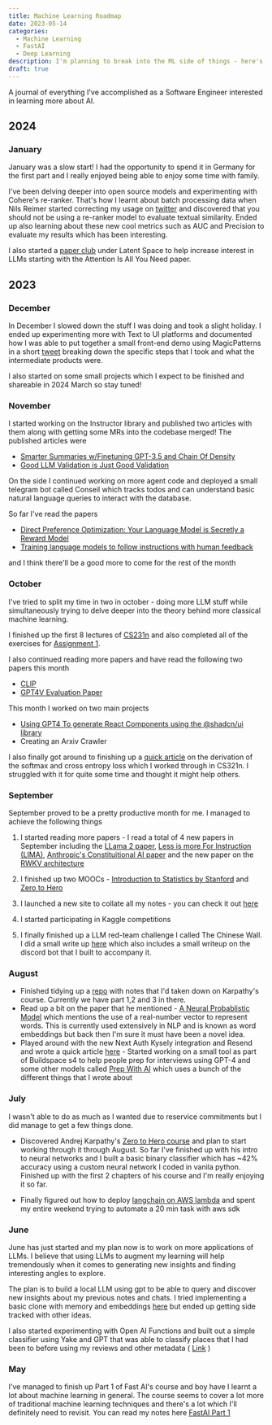 ```yaml
---
title: Machine Learning Roadmap
date: 2023-05-14
categories:
  - Machine Learning
  - FastAI
  - Deep Learning
description: I'm planning to break into the ML side of things - here's what I have in mind.
draft: true
---
```




A journal of everything I've accomplished as a Software Engineer interested in learning more about AI.

## 2024

### January

January was a slow start! I had the opportunity to spend it in Germany for the first part and I really enjoyed being able to enjoy some time with family.

I've been delving deeper into open source models and experimenting with Cohere's re-ranker. That's how I learnt about batch processing data when Nils Reimer started correcting my usage on [twitter](https://twitter.com/ivanleomk/status/1745413367282663791) and discovered that you should not be using a re-ranker model to evaluate textual similarity. Ended up also learning about these new cool metrics such as AUC and Precision to evaluate my results which has been interesting.

I also started a [paper club](https://lu.ma/llm-paper-asia) under Latent Space to help increase interest in LLMs starting with the Attention Is All You Need paper. 

## 2023

### December

In December I slowed down the stuff I was doing and took a slight holiday. I ended up experimenting more with Text to UI platforms and documented how I was able to put together a small front-end demo using MagicPatterns in a short [tweet](https://twitter.com/ivanleomk/status/1743321223155556686/photo/1) breaking down the specific steps that I took and what the intermediate products were.

I also started on some small projects which I expect to be finished and shareable in 2024 March so stay tuned!

### November

I started working on the Instructor library and published two articles with them along with getting some MRs into the codebase merged! The published articles were 

- [Smarter Summaries w/Finetuning GPT-3.5 and Chain Of Density](https://jxnl.github.io/instructor/blog/2023/11/05/chain-of-density/)
- [Good LLM Validation is Just Good Validation](https://jxnl.github.io/instructor/blog/#good-llm-validation-is-just-good-validation)

On the side I continued working on more agent code and deployed a small telegram bot called Conseil which tracks todos and can understand basic natural language queries to interact with the database. 

So far I've read the papers 
- [Direct Preference Optimization: Your Language Model is Secretly a Reward Model](https://arxiv.org/abs/2305.18290)
- [Training language models to follow instructions with human feedback](https://arxiv.org/abs/2203.02155)

and I think there'll be a good more to come for the rest of the month

### October

I've tried to split my time in two in october - doing more LLM stuff while simultaneously trying to delve deeper into the theory behind more classical machine learning.

I finished up the first 8 lectures of [CS231n](http://cs231n.stanford.edu/) and also completed all of the exercises for [Assignment 1](https://cs231n.github.io/assignments2023/assignment1/).

I also continued reading more papers and have read the following two papers this month

- [CLIP](https://arxiv.org/abs/2103.00020)
- [GPT4V Evaluation Paper](https://arxiv.org/pdf/2309.17421.pdf)

This month I worked on two main projects

- [Using GPT4 To generate React Components using the @shadcn/ui library](blog/gpt_react)
- Creating an Arxiv Crawler

I also finally got around to finishing up a [quick article](blog/deriving_the_derivative_for_a_softmax_cross_entropy) on the derivation of the softmax and cross entropy loss which I worked through in CS321n. I struggled with it for quite some time and thought it might help others.

### September

September proved to be a pretty productive month for me. I managed to achieve the following things

1. I started reading more papers - I read a total of 4 new papers in September including the [LLama 2 paper](https://dump.ivanleo.com/LLama-2), [Less is more For Instruction (LIMA)](https://dump.ivanleo.com/Less-is-More-For-Alignment), [Anthropic's Constituitional AI paper](https://dump.ivanleo.com/Constituitional-AI---Harmlessness-from-AI-Feedback) and the new paper on the [RWKV architecture](https://dump.ivanleo.com/RWKV-Reinventing-RNNs-For-The-Transformer-Era)

2. I finished up two MOOCs - [Introduction to Statistics by Stanford](https://dump.ivanleo.com/Stanford-Introduction-To-Statistics) and [Zero to Hero](https://dump.ivanleo.com/Zero-To-Hero)

3. I launched a new site to collate all my notes - you can check it out [here](https://dump.ivanleo.com)

4. I started participating in Kaggle competitions

5. I finally finished up a LLM red-team challenge I called The Chinese Wall. I did a small write up [here](/blog/reinventing_gandalf) which also includes a small writeup on the discord bot that I built to accompany it.

### August

- Finished tidying up a [repo](https://github.com/ivanleomk/Zero-To-Hero-notes) with notes that I'd taken down on Karpathy's course. Currently we have part 1,2 and 3 in there.
- Read up a bit on the paper that he mentioned - [A Neural Probablistic Model](https://www.jmlr.org/papers/volume3/bengio03a/bengio03a.pdf) which mentions the use of a real-number vector to represent words. This is currently used extensively in NLP and is known as word embeddings but back then I'm sure it must have been a novel idea.
- Played around with the new Next Auth Kysely integration and Resend and wrote a quick article [here](blog/implementing_magic_links_with_resend_kysely_and_next_auth) - Started working on a small tool as part of Buildspace s4 to help people prep for interviews using GPT-4 and some other models called [Prep With AI](https://prepwithai.com) which uses a bunch of the different things that I wrote about

### July

I wasn't able to do as much as I wanted due to reservice commitments but I did manage to get a few things done.

- Discovered Andrej Karpathy's [Zero to Hero course](https://karpathy.ai/zero-to-hero.html) and plan to start working through it through August. So far I've finished up with his intro to neural networks and I built a basic binary classifier which has ~42% accuracy using a custom neural network I coded in vanila python. Finished up with the first 2 chapters of his course and I'm really enjoying it so far.

- Finally figured out how to deploy [langchain on AWS lambda](blog/ci_cd_with_langchain_aws_lambda_using_docker_image) and spent my entire weekend trying to automate a 20 min task with aws sdk

### June

June has just started and my plan now is to work on more applications of LLMs. I believe that using LLMs to augment my learning will help tremendously when it comes to generating new insights and finding interesting angles to explore.

The plan is to build a local LLM using gpt to be able to query and discover new insights about my previous notes and chats. I tried implementing a basic clone with memory and embeddings [here](blog/why_use_chat_gpt_when_you_can_build_your_own_) but ended up getting side tracked with other ideas.

I also started experimenting with Open AI Functions and built out a simple classifier using Yake and GPT that was able to classify places that I had been to before using my reviews and other metadata ( [Link](blog/crawling_your_saved_places_with_google_maps) )

### May

I've managed to finish up Part 1 of Fast AI's course and boy have I learnt a lot about machine learning in general. The course seems to cover a lot more of traditional machine learning techniques and there's a lot which I'll definitely need to revisit. You can read my notes here [FastAI Part 1](/blog/notes_on_fast_ai)

